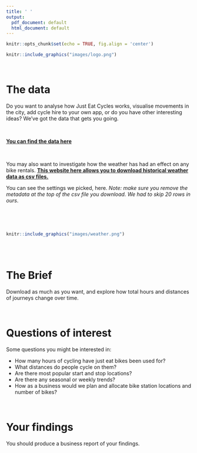 ```yaml
---
title: ' '
output:
  pdf_document: default
  html_document: default
---
```



```r
knitr::opts_chunk$set(echo = TRUE, fig.align = 'center')

```





```r
knitr::include_graphics("images/logo.png")
```


<br>

# The data

Do you want to analyse how Just Eat Cycles works, visualise movements in the city, add cycle hire to your own app, or do you have other interesting ideas? We’ve got the data that gets you going.

<br>

**[You can find the data here](https://edinburghcyclehire.com/open-data) **

<br>

You may also want to investigate how the weather has had an effect on any bike rentals. **[This website here allows you to download historical weather data as csv files.](https://power.larc.nasa.gov/data-access-viewer/)**

You can see the settings we picked, here. *Note: make sure you remove the metadata at the top of the csv file you download. We had to skip 20 rows in ours*. 

<br>

<br>

```r
knitr::include_graphics("images/weather.png")
```


<br><br>

# The Brief 

Download as much as you want, and explore how total hours and distances of journeys change over time. 

<br>


# Questions of interest

Some questions you might be interested in:

* How many hours of cycling have just eat bikes been used for?  
* What distances do people cycle on them?  
* Are there most popular start and stop locations?  
* Are there any seasonal or weekly trends?  
* How as a business would we plan and allocate bike station locations and number of bikes?

<br>

# Your findings

You should produce a business report of your findings. 


